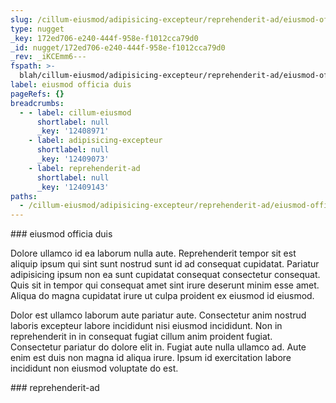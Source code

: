 ```yaml
---
slug: /cillum-eiusmod/adipisicing-excepteur/reprehenderit-ad/eiusmod-officia-duis
type: nugget
_key: 172ed706-e240-444f-958e-f1012cca79d0
_id: nugget/172ed706-e240-444f-958e-f1012cca79d0
_rev: _iKCEmm6---
fspath: >-
  blah/cillum-eiusmod/adipisicing-excepteur/reprehenderit-ad/eiusmod-officia-duis.md
label: eiusmod officia duis
pageRefs: {}
breadcrumbs:
  - - label: cillum-eiusmod
      shortlabel: null
      _key: '12408971'
    - label: adipisicing-excepteur
      shortlabel: null
      _key: '12409073'
    - label: reprehenderit-ad
      shortlabel: null
      _key: '12409143'
paths:
  - /cillum-eiusmod/adipisicing-excepteur/reprehenderit-ad/eiusmod-officia-duis
---
```


<NuggetArea>
<Nugget slug="/cillum-eiusmod/adipisicing-excepteur/reprehenderit-ad/eiusmod-officia-duis" type="nugget" _key="172ed706-e240-444f-958e-f1012cca79d0" _id="nugget/172ed706-e240-444f-958e-f1012cca79d0" _rev="_iKCEmm6---" fspath="blah/cillum-eiusmod/adipisicing-excepteur/reprehenderit-ad/eiusmod-officia-duis.md" label="eiusmod officia duis" paths="/cillum-eiusmod/adipisicing-excepteur/reprehenderit-ad/eiusmod-officia-duis">
<NuggetBody>
### eiusmod officia duis

Dolore ullamco id ea laborum nulla aute. Reprehenderit tempor sit est aliquip ipsum qui sint sunt nostrud sunt id ad consequat cupidatat. Pariatur adipisicing ipsum non ea sunt cupidatat consequat consectetur consequat. Quis sit in tempor qui consequat amet sint irure deserunt minim esse amet. Aliqua do magna cupidatat irure ut culpa proident ex eiusmod id eiusmod.

Dolor est ullamco laborum aute pariatur aute. Consectetur anim nostrud laboris excepteur labore incididunt nisi eiusmod incididunt. Non in reprehenderit in in consequat fugiat cillum anim proident fugiat. Consectetur pariatur do dolore elit in. Fugiat aute nulla ullamco ad. Aute enim est duis non magna id aliqua irure. Ipsum id exercitation labore incididunt non eiusmod voluptate do est.

</NuggetBody>
<Breadcrumbs>
<Crumbs>
<Crumb _key="12408971" label="cillum-eiusmod" /><Crumb _key="12409073" label="adipisicing-excepteur" /><Crumb _key="12409143" label="reprehenderit-ad" />
</Crumbs>
</Breadcrumbs>
</Nugget>

<NuggetsInbound>
</NuggetsInbound>
<NuggetsOutbound>
</NuggetsOutbound>
</NuggetArea>
<PassagesInbound>
<Passage direction="inbound" type="passage" _key="12409143" _id="passage/12409143" _rev="_iKCEmm2--A" label="reprehenderit-ad" passage="reprehenderit-ad" fspath="blah/cillum-eiusmod/adipisicing-excepteur/reprehenderit-ad" paths="/cillum-eiusmod/adipisicing-excepteur/reprehenderit-ad" slug="/cillum-eiusmod/adipisicing-excepteur/reprehenderit-ad">
<NuggetBody>
### reprehenderit-ad

</NuggetBody>
<Breadcrumbs>
<Crumbs>
<Crumb _key="12408971" label="cillum-eiusmod" /><Crumb _key="12409073" label="adipisicing-excepteur" />
</Crumbs>
</Breadcrumbs>
</Passage>

</PassagesInbound>
<PassagesOutbound>
</PassagesOutbound>